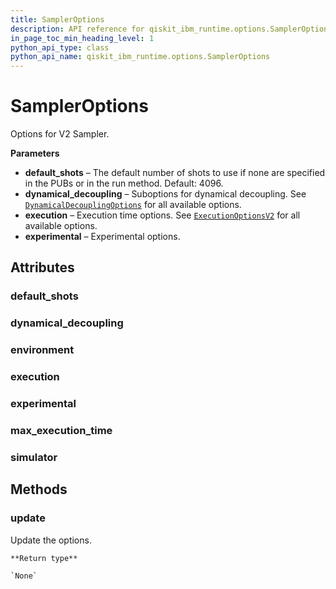 ```yaml
---
title: SamplerOptions
description: API reference for qiskit_ibm_runtime.options.SamplerOptions
in_page_toc_min_heading_level: 1
python_api_type: class
python_api_name: qiskit_ibm_runtime.options.SamplerOptions
---
```


# SamplerOptions

<Class id="qiskit_ibm_runtime.options.SamplerOptions" github="https://github.com/Qiskit/qiskit-ibm-runtime/tree/stable/0.21/qiskit_ibm_runtime/options/sampler_options.py#L26-L48" signature="SamplerOptions(*args, **kwargs)">
  Options for V2 Sampler.

  **Parameters**

  *   **default\_shots** – The default number of shots to use if none are specified in the PUBs or in the run method. Default: 4096.
  *   **dynamical\_decoupling** – Suboptions for dynamical decoupling. See [`DynamicalDecouplingOptions`](qiskit_ibm_runtime.options.DynamicalDecouplingOptions "qiskit_ibm_runtime.options.DynamicalDecouplingOptions") for all available options.
  *   **execution** – Execution time options. See [`ExecutionOptionsV2`](qiskit_ibm_runtime.options.ExecutionOptionsV2 "qiskit_ibm_runtime.options.ExecutionOptionsV2") for all available options.
  *   **experimental** – Experimental options.

  ## Attributes

  ### default\_shots

  <Attribute id="qiskit_ibm_runtime.options.SamplerOptions.default_shots" name="default_shots" attributeTypeHint="UnsetType | int" attributeValue="= Unset" />

  ### dynamical\_decoupling

  <Attribute id="qiskit_ibm_runtime.options.SamplerOptions.dynamical_decoupling" name="dynamical_decoupling" attributeTypeHint="DynamicalDecouplingOptions | Dict" attributeValue="= FieldInfo(annotation=Union[DynamicalDecouplingOptions, Dict], required=False, default_factory=DynamicalDecouplingOptions)" />

  ### environment

  <Attribute id="qiskit_ibm_runtime.options.SamplerOptions.environment" name="environment" attributeTypeHint="EnvironmentOptions | Dict" attributeValue="= FieldInfo(annotation=Union[EnvironmentOptions, Dict], required=False, default_factory=EnvironmentOptions)" />

  ### execution

  <Attribute id="qiskit_ibm_runtime.options.SamplerOptions.execution" name="execution" attributeTypeHint="ExecutionOptionsV2 | Dict" attributeValue="= FieldInfo(annotation=Union[ExecutionOptionsV2, Dict], required=False, default_factory=ExecutionOptionsV2)" />

  ### experimental

  <Attribute id="qiskit_ibm_runtime.options.SamplerOptions.experimental" name="experimental" attributeTypeHint="UnsetType | dict" attributeValue="= Unset" />

  ### max\_execution\_time

  <Attribute id="qiskit_ibm_runtime.options.SamplerOptions.max_execution_time" name="max_execution_time" attributeTypeHint="UnsetType | int" attributeValue="= Unset" />

  ### simulator

  <Attribute id="qiskit_ibm_runtime.options.SamplerOptions.simulator" name="simulator" attributeTypeHint="SimulatorOptions | Dict" attributeValue="= FieldInfo(annotation=Union[SimulatorOptions, Dict], required=False, default_factory=SimulatorOptions)" />

  ## Methods

  ### update

  <Function id="qiskit_ibm_runtime.options.SamplerOptions.update" name="update" github="https://github.com/Qiskit/qiskit-ibm-runtime/tree/stable/0.21/qiskit_ibm_runtime/options/options.py#L106-L111" signature="update(**kwargs)">
    Update the options.

    **Return type**

    `None`
  </Function>
</Class>

